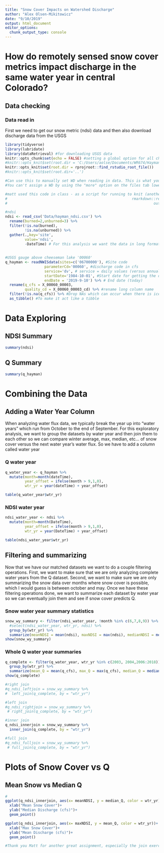 ```yaml
---
title: "Snow Cover Impacts on Watershed Discharge"
author: "Alex Olsen-Mikitowicz"
date: "9/10/2019"
output: html_document
editor_options: 
  chunk_output_type: console
---
```


# How do remotely sensed snow cover metrics impact discharge in the same water year in central Colorado?


## Data checking


### Data read in


First we need to get our snow metric (ndsi) data and then also download discharge data from the USGS

```r
library(tidyverse) 
library(lubridate)
library(dataRetrieval) #for downloading USGS data
knitr::opts_chunk$set(echo = FALSE) #setting a global option for all chunks 
#knitr::opts_knit$set(root.dir = 'C:/Users/aolse/Documents/WR674/Hayman_Fire_NDVI_Trace_Round3')
knitr::opts_knit$set(root.dir = rprojroot::find_rstudio_root_file())
#knitr::opts_knit$set(root.dir='..')
```


```r
#Can use this to manually set WD when reading in data. This is what you need to do when reading data in Rmd and other similar things that get knitted: knitr::opts_knit$set(root.dir="../")
#You can't assign a WD by using the "more" option on the files tab lower right window pane

#matt used this code in class - as a script for running to knit (another useful tool is render            
#                                                         rmarkdown::render("src/2_ndsi_q.Rmd", 
#                                                                   output_file = "../docs/2_ndsi.q.html")

#ndsi 
ndsi <- read_csv('Data/hayman_ndsi.csv') %>%
  rename(burned=2,unburned=3) %>%
  filter(!is.na(burned),
         !is.na(unburned)) %>%
  gather(.,key='site',
         value='ndsi',
         -DateTime) # For this analysis we want the data in long format
  
  
#USGS gauge above cheeseman lake '00060'
q_hayman <- readNWISdata(sites=c('06700000'), #Site code 
                  parameterCd='00060', #discharge code in cfs
                  service='dv', # service = daily values (versus annual)
                  startDate='1984-10-01', #Start date for getting the data
                  endDate = '2019-9-10') %>% # End date (today) 
  rename(q_cfs = X_00060_00003,
         quality_cd = X_00060_00003_cd) %>% #rename long column name
  filter(!is.na(q_cfs)) %>% #Drop NAs which can occur when there is ice or sensor breaks
  as_tibble() #To make it act like a tibble

```

# Data Exploring

## NDSI Summary

```r
summary(ndsi)
```

## Q Summary
```r
summary(q_hayman)
```

# Combining the Data

## Adding a Water Year Column
When analyzing water flux data, we typically break the year up into “water years” which run from October to the end of September. For this exploratory analysis, we want to group the datasets by water year and then join them to each other so we can compare winter average, max, median, etc… of snow cover versus the next water year’s water flux. So we have to add a column called water year

### Q water year

```r
q_water_year <- q_hayman %>%
  mutate(month=month(dateTime),
         year_offset = ifelse(month > 9,1,0),
         wtr_yr = year(dateTime) + year_offset)

table(q_water_year$wtr_yr)
```

### NDSI water year

```r
ndsi_water_year <- ndsi %>%
  mutate(month=month(DateTime),
         year_offset = ifelse(month > 9,1,0),
         wtr_yr = year(DateTime) + year_offset)

table(ndsi_water_year$wtr_yr)
```

## Filtering and summarizing
Now that we have our matched datasets we want to do a couple filtering operations. First, we want to make sure that we are only analyzing complete water years from the Q dataset. Second, we want to make sure we are only summarizing the snow data over months where snow cover is possible, which I would guess is between october and may. Once we have these filtering operations done, we want to summarize each dataset by water year so we can eventually join them and see if snow cover predicts Q.


### Snow water year summary statistics
```r

snow_wy_summary <- filter(ndsi_water_year, !month %in% c(6,7,8,9)) %>%
  #select(ndsi_water_year, wtr_yr, ndsi) %>%
  group_by(wtr_yr) %>%
  summarize(meanNDSI = mean(ndsi), maxNDSI = max(ndsi), medianNDSI = median(ndsi))
show(snow_wy_summary)

```

### Whole Q water year summaries
```r
q_complete <- filter(q_water_year, wtr_yr %in% c(2003, 2004,2006:2018))%>%
  group_by(wtr_yr) %>%
  summarize(mean_Q = mean(q_cfs), max_Q = max(q_cfs), median_Q = median(q_cfs))
show(q_complete)

```

```r
#right join
#q_ndsi_leftjoin = snow_wy_summary %>% 
#  left_join(q_complete, by = "wtr_yr")

#left join
#q_ndsi_rightjoin = snow_wy_summary %>% 
 # right_join(q_complete, by = "wtr_yr")

#inner join
q_ndsi_innerjoin = snow_wy_summary %>% 
  inner_join(q_complete, by = "wtr_yr")

#full join
#q_ndsi_fulljoin = snow_wy_summary %>% 
 # full_join(q_complete, by = "wtr_yr")

```

# Plots of Snow Cover vs Q
## Mean Snow vs Median Q
```r
#
ggplot(q_ndsi_innerjoin, aes(x= meanNDSI, y = median_Q, color = wtr_yr))+
  xlab("Mean Snow Cover")+
  ylab("Median Discharge (cfs)")+
  geom_point()

```

```r
ggplot(q_ndsi_innerjoin, aes(x= maxNDSI, y = mean_Q, color = wtr_yr))+
  xlab("Max Snow Cover")+
  ylab("Mean Discharge (cfs)")+
  geom_point()

#Thank you Matt for another great assignment, especially the join exercise at the end (that was something I was really unsure of). I'm looking forward to using Rmd for reports and these upcoming lessons with spatial data. Have a great weekend sir!
```



